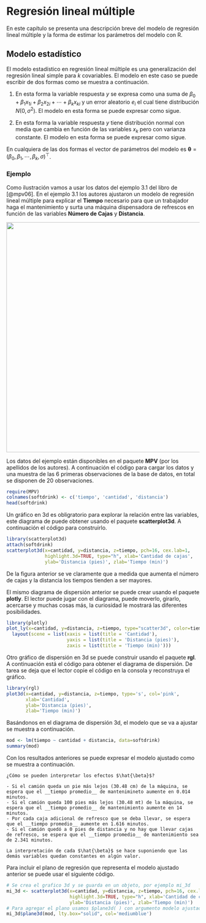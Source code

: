 # Regresión lineal múltiple {#rlm}
En este capítulo se presenta una descripción breve del modelo de regresión lineal múltiple y la forma de estimar los parámetros del modelo con R.

## Modelo estadístico {-}
El modelo estadístico en regresión lineal múltiple es una generalización del regresión lineal simple para $k$ covariables. El modelo en este caso se puede escribir de dos formas como se muestra a continuación.

1. En esta forma la variable respuesta $y$ se expresa como una suma de $\beta_0 + \beta_1 x_{1i} + \beta_2 x_{2i} + \cdots + \beta_k x_{ki}$ y un error aleatorio $e_i$ el cual tiene distribución $N(0, \sigma^2)$. El modelo en esta forma se puede expresar como sigue.

\begin{align} \label{mod1}
y_i &= \beta_0 + \beta_1 x_{1i} + \beta_2 x_{2i} + \cdots + \beta_k x_{ki} + \epsilon_i, \\ 
\epsilon_i &\sim N(0, \sigma^2)
\end{align}

2. En esta forma la variable respuesta $y$ tiene distribución normal con media que cambia en función de las variables $x_k$ pero con varianza constante. El modelo en esta forma se puede expresar como sigue.

\begin{align} \label{mod2}
y_i &\sim N(\mu_i, \sigma^2), \\ 
\mu_i &= \beta_0 + \beta_1 x_{1i} + \beta_2 x_{2i} + \cdots + \beta_k x_{ki}, \\
\sigma^2 &= \text{constante}
\end{align}

En cualquiera de las dos formas el vector de parámetros del modelo es $\boldsymbol{\theta}=(\beta_0, \beta_1, \cdots, \beta_k, \sigma)^\top$. 

### Ejemplo {-}
Como ilustración vamos a usar los datos del ejemplo 3.1 del libro de [@mpv06]. En el ejemplo 3.1 los autores ajustaron un modelo de regresión lineal múltiple para explicar el __Tiempo__ necesario para que un trabajador haga el mantenimiento y surta una máquina dispensadora de refrescos en función de las variables __Número de Cajas__ y __Distancia__. 

<p align="center">
  <img src="images/ilustracion_refrescos.png" width="600">
</p>

Los datos del ejemplo están disponibles en el paquete **MPV**\index{MPV} (por los apellidos de los autores). A continuación el código para cargar los datos y una muestra de las 6 primeras observaciones de la base de datos, en total se disponen de 20 observaciones.

```r
require(MPV)
colnames(softdrink) <- c('tiempo', 'cantidad', 'distancia')
head(softdrink)
```

Un gráfico en 3d es obligratorio para explorar la relación entre las variables, este diagrama de puede obtener usando el paquete **scatterplot3d**\index{scatterplot3d}. A continuación el código para construirlo.

```r
library(scatterplot3d)
attach(softdrink)
scatterplot3d(x=cantidad, y=distancia, z=tiempo, pch=16, cex.lab=1,
              highlight.3d=TRUE, type="h", xlab='Cantidad de cajas',
              ylab='Distancia (pies)', zlab='Tiempo (min)')
```

De la figura anterior se ve claramente que a medida que aumenta el número de cajas y la distancia los tiempos tienden a ser mayores.

El mismo diagrama de dispersión anterior se puede crear usando el paquete **plotly**\index{plotly}. El lector puede jugar con el diagrama, puede moverlo, girarlo, acercarse y muchas cosas más, la curiosidad le mostrará las diferentes posibilidades.

```r
library(plotly)
plot_ly(x=cantidad, y=distancia, z=tiempo, type="scatter3d", color=tiempo) %>% 
  layout(scene = list(xaxis = list(title = 'Cantidad'),
                      yaxis = list(title = 'Distancia (pies)'),
                      zaxis = list(title = 'Tiempo (min)')))
```

Otro gráfico de dispersión en 3d se puede construir usando el paquete **rgl**\index{rgl}. A continuación está el código para obtener el diagrama de dispersión. De tarea se deja que el lector copie el código en la consola y reconstruya el gráfico.

```r
library(rgl)
plot3d(x=cantidad, y=distancia, z=tiempo, type='s', col='pink',
       xlab='Cantidad',
       ylab='Distancia (pies)',
       zlab='Tiempo (min)')
```

Basándonos en el diagrama de dispersión 3d, el modelo que se va a ajustar se muestra a continuación.

\begin{align}
Tiempo_i &\sim N(\mu_i, \sigma^2), \\ 
\mu_i &= \beta_0 + \beta_1 Cantidad_i + \beta_2 Distancia_i, \\
\sigma^2 &= \text{constante}
\end{align}

```r
mod <- lm(tiempo ~ cantidad + distancia, data=softdrink)
summary(mod)
```

Con los resultados anteriores se puede expresar el modelo ajustado como se muestra a continuación.

\begin{align}
\widehat{Tiempo}_i &\sim N(\hat{\mu}_i, \hat{\sigma}^2), \\ 
\hat{\mu}_i &= 2.341 + 1.616 \, Cantidad_i + 0.014 \, Distancia_i, \\
\hat{\sigma} &= 3.259
\end{align}

```block2
¿Cómo se pueden interpretar los efectos $\hat{\beta}$?
  
- Si el camión queda un pie más lejos (30.48 cm) de la máquina, se espera que el __tiempo promedio__ de mantenimineto aumente en 0.014 minutos.
- Si el camión queda 100 pies más lejos (30.48 mt) de la máquina, se espera que el __tiempo promedio__ de mantenimiento aumente en 14 minutos.
- Por cada caja adicional de refresco que se deba llevar, se espera que el __tiempo promedio__ aumente en 1.616 minutos.
- Si el camión quedó a 0 pies de distancia y no hay que llevar cajas de refresco, se espera que el __tiempo promedio__ de mantenimiento sea de 2.341 minutos.
```

```block2
La interpretación de cada $\hat{\beta}$ se hace suponiendo que las demás variables quedan constantes en algún valor.
```

Para incluir el plano de regresión que representa el modelo ajustado anterior se puede usar el siguiente código.

```r
# Se crea el grafico 3d y se guarda en un objeto, por ejemplo mi_3d
mi_3d <- scatterplot3d(x=cantidad, y=distancia, z=tiempo, pch=16, cex.lab=1,
                       highlight.3d=TRUE, type="h", xlab='Cantidad de cajas',
                       ylab='Distancia (pies)', zlab='Tiempo (min)')
# Para agregar el plano usamos $plane3d( ) con argumento modelo ajustado
mi_3d$plane3d(mod, lty.box="solid", col='mediumblue')
```



